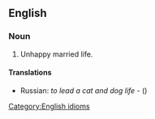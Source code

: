 ==English==

===Noun===
{{head|en|noun|head=[[cat]] and [[dog]] [[life]]}}

# Unhappy married life.

====Translations====
{{trans-top|unhappy married life}} 
{{trans-mid}}
* Russian: ''to lead a cat and dog life'' - ({{l|ru|жить}}) {{t+|ru|как кошка с собакой|tr=kak kóška s sobákoj}} {{qualifier|like cat and dog}}
{{trans-bottom}}
 
[[Category:English idioms]]
